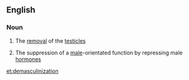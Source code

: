 ==English==

===Noun===
{{en-noun|-}}

# The [[removal]] of the [[testicle]]s
#{{biology}} The suppression of a [[male]]-orientated function by repressing male [[hormone]]s

[[et:demasculinization]]